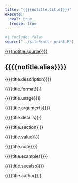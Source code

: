 ```yaml
---
title: "{{{{notitle.title}}}}"
execute:
  eval: true
  freeze: true
---
```


```r
#| include: false
source("../site/knitr-print.R")
```

[{{{{notitle.source}}}}](https://github.com/mlverse/mall/blob/main/{{{{notitle.source}}}})

## {{{{notitle.alias}}}}

{{{{title.description}}}}

{{{{title.format}}}}

{{{{title.usage}}}}

{{{{title.arguments}}}}

{{{{title.details}}}}

{{{{title.section}}}}

{{{{title.value}}}}

{{{{title.note}}}}

{{{{title.examples}}}}

{{{{title.seealso}}}}

{{{{title.author}}}}
